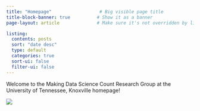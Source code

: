 ```yaml
---
title: "Homepage"                  # Big visible page title
title-block-banner: true          # Show it as a banner
page-layout: article              # Make sure it's not overridden by listing

listing:
  contents: posts
  sort: "date desc"
  type: default
  categories: true
  sort-ui: false
  filter-ui: false
---
```


Welcome to the Making Data Science Count Research Group at the University of Tennessee, Knoxville homepage!

![](img/mdsc-logo.png){fig-alt="Research group logo"}

